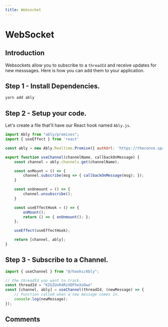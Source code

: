 ---
title: Websocket
---


# WebSocket

## Introduction

Websockets allow you to subscribe to a `threadId` and receive updates for new messsages. Here is how you can add them to your application.

## Step 1 - Install Dependencies.

```bash
yarn add ably
```

## Step 2 - Setup your code.

Let's create a file that'll have our React hook named `Ably.js`.

```js
import Ably from "ably/promises";
import { useEffect } from 'react'

const ably = new Ably.Realtime.Promise({ authUrl: 'https://theconvo.space/api/getAblyAuth?apikey=<apikey>' });

export function useChannel(channelName, callbackOnMessage) {
    const channel = ably.channels.get(channelName);

    const onMount = () => {
        channel.subscribe(msg => { callbackOnMessage(msg); });
    }

    const onUnmount = () => {
        channel.unsubscribe();
    }

    const useEffectHook = () => {
        onMount();
        return () => { onUnmount(); };
    };

    useEffect(useEffectHook);

    return [channel, ably];
}
```

## Step 3 - Subscribe to a Channel.

```js
import { useChannel } from "@/hooks/Ably";

// the threadId you want to track.
const threadId = "KIGZUnR4RzXDFheXoOwo"
const [channel, ably] = useChannel(threadId, (newMessage) => {
    // Function called when a new message comes in.
    console.log(newMessage);
});


```
## Comments
<CommentBox threadId="websocket"/>
